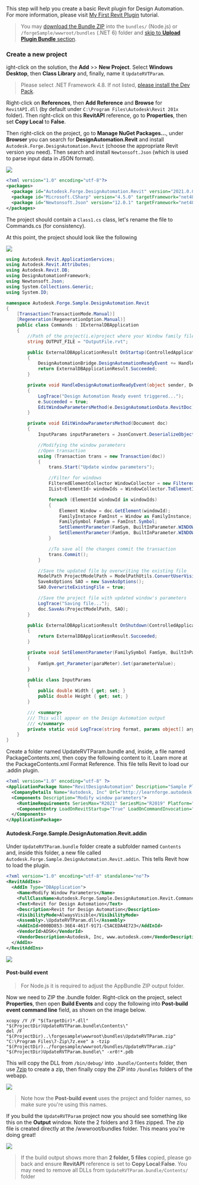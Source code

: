 This step will help you create a basic Revit plugin for Design Automation. For more information, please visit [My First Revit Plugin](https://knowledge.autodesk.com/support/revit-products/learn-explore/caas/simplecontent/content/my-first-revit-plug-overview.html) tutorial.

> You may [download the Bundle ZIP](https://github.com/Autodesk-Forge/learn.forge.designautomation/raw/master/forgesample/wwwroot/bundles/UpdateRVTParam.zip) into the `bundles/` (Node.js) or `/forgeSample/wwwroot/bundles` (.NET 6) folder and [skip to **Upload Plugin Bundle** section](#upload-plugin-bundle).

### Create a new project

ight-click on the solution, the **Add** >> **New Project**. Select **Windows Desktop**, then **Class Library** and, finally, name it `UpdateRVTParam`.

> Please select .NET Framework 4.8. If not listed, [please install the Dev Pack](https://dotnet.microsoft.com/download/dotnet-framework/net48).

Right-click on **References**, then **Add Reference** and **Browse** for `RevitAPI.dll` (by default under `C:\Program Files\Autodesk\Revit 201x` folder). Then right-click on this **RevitAPI** reference, go to **Properties**, then set **Copy Local** to **False**.

Then right-click on the project, go to **Manage NuGet Packages...**, under **Browser** you can search for **DesignAutomation.Revit** and install `Autodesk.Forge.DesignAutomation.Revit` (choose the appropriate Revit version you need). Then search and install `Newtonsoft.Json` (which is used to parse input data in JSON format).

![](../_images/_revit/new_project.gif)

```xml title=package.config
<?xml version="1.0" encoding="utf-8"?>
<packages>
  <package id="Autodesk.Forge.DesignAutomation.Revit" version="2021.0.0" targetFramework="net48" />
  <package id="Microsoft.CSharp" version="4.5.0" targetFramework="net48" />
  <package id="Newtonsoft.Json" version="12.0.1" targetFramework="net48" />
</packages>

```

The project should contain a `Class1.cs` class, let's rename the file to Commands.cs (for consistency).

At this point, the project should look like the following

![](../_images/_revit/project_files.png)

```cs title=Commands.cs
using Autodesk.Revit.ApplicationServices;
using Autodesk.Revit.Attributes;
using Autodesk.Revit.DB;
using DesignAutomationFramework;
using Newtonsoft.Json;
using System.Collections.Generic;
using System.IO;

namespace Autodesk.Forge.Sample.DesignAutomation.Revit
{
    [Transaction(TransactionMode.Manual)]
    [Regeneration(RegenerationOption.Manual)]
    public class Commands : IExternalDBApplication
    {
        //Path of the project(i.e)project where your Window family files are present
        string OUTPUT_FILE = "OutputFile.rvt";

        public ExternalDBApplicationResult OnStartup(ControlledApplication application)
        {
            DesignAutomationBridge.DesignAutomationReadyEvent += HandleDesignAutomationReadyEvent;
            return ExternalDBApplicationResult.Succeeded;
        }

        private void HandleDesignAutomationReadyEvent(object sender, DesignAutomationReadyEventArgs e)
        {
            LogTrace("Design Automation Ready event triggered...");
            e.Succeeded = true;
            EditWindowParametersMethod(e.DesignAutomationData.RevitDoc);
        }

        private void EditWindowParametersMethod(Document doc)
        {
            InputParams inputParameters = JsonConvert.DeserializeObject<InputParams>(File.ReadAllText("params.json"));

            //Modifying the window parameters
            //Open transaction
            using (Transaction trans = new Transaction(doc))
            {
                trans.Start("Update window parameters");

                //Filter for windows
                FilteredElementCollector WindowCollector = new FilteredElementCollector(doc).OfCategory(BuiltInCategory.OST_Windows).WhereElementIsNotElementType();
                IList<ElementId> windowIds = WindowCollector.ToElementIds() as IList<ElementId>;

                foreach (ElementId windowId in windowIds)
                {
                    Element Window = doc.GetElement(windowId);
                    FamilyInstance FamInst = Window as FamilyInstance;
                    FamilySymbol FamSym = FamInst.Symbol;
                    SetElementParameter(FamSym, BuiltInParameter.WINDOW_HEIGHT, inputParameters.Height);
                    SetElementParameter(FamSym, BuiltInParameter.WINDOW_WIDTH, inputParameters.Width);
                }

                //To save all the changes commit the transaction
                trans.Commit();
            }

            //Save the updated file by overwriting the existing file
            ModelPath ProjectModelPath = ModelPathUtils.ConvertUserVisiblePathToModelPath(OUTPUT_FILE);
            SaveAsOptions SAO = new SaveAsOptions();
            SAO.OverwriteExistingFile = true;

            //Save the project file with updated window's parameters
            LogTrace("Saving file...");
            doc.SaveAs(ProjectModelPath, SAO);
        }

        public ExternalDBApplicationResult OnShutdown(ControlledApplication application)
        {
            return ExternalDBApplicationResult.Succeeded;
        }

        private void SetElementParameter(FamilySymbol FamSym, BuiltInParameter paraMeter, double parameterValue)
        {
            FamSym.get_Parameter(paraMeter).Set(parameterValue);
        }

        public class InputParams
        {
            public double Width { get; set; }
            public double Height { get; set; }
        }

        /// <summary>
        /// This will appear on the Design Automation output
        /// </summary>
        private static void LogTrace(string format, params object[] args) { System.Console.WriteLine(format, args); }
    }
}

```

Create a folder named UpdateRVTParam.bundle and, inside, a file named PackageContents.xml, then copy the following content to it. Learn more at the PackageContents.xml Format Reference. This file tells Revit to load our .addin plugin.

```xml title=PackageContents.xml
<?xml version="1.0" encoding="utf-8" ?>
<ApplicationPackage Name="RevitDesignAutomation" Description="Sample Plugin for Revit" Author="learnforge.autodesk.io">
  <CompanyDetails Name="Autodesk, Inc" Url="http://learnforge.autodesk.io" Email="forge.help@autodesk.com"/>
  <Components Description="Modify window parameters">
    <RuntimeRequirements SeriesMax="R2021" SeriesMin="R2019" Platform="Revit" OS="Win64"/>
    <ComponentEntry LoadOnRevitStartup="True" LoadOnCommandInvocation="False" AppDescription="Modify Window Parameters" ModuleName="./Contents/Autodesk.Forge.Sample.DesignAutomation.Revit.addin" Version="1.0.0" AppName="Modify Window Parameters"/>
  </Components>
</ApplicationPackage>

```

#### Autodesk.Forge.Sample.DesignAutomation.Revit.addin

Under `UpdateRVTParam.bundle` folder create a subfolder named `Contents` and, inside this folder, a new file called `Autodesk.Forge.Sample.DesignAutomation.Revit.addin`. This tells Revit how to load the plugin.

```xml
<?xml version="1.0" encoding="utf-8" standalone="no"?>
<RevitAddIns>
  <AddIn Type="DBApplication">
    <Name>Modify Window Parameters</Name>
    <FullClassName>Autodesk.Forge.Sample.DesignAutomation.Revit.Commands</FullClassName>
    <Text>Revit for Design Automation</Text>
    <Description>Revit for Design Automation</Description>
    <VisibilityMode>AlwaysVisible</VisibilityMode>
    <Assembly>.\UpdateRVTParam.dll</Assembly>
    <AddInId>000BD853-36E4-461f-9171-C5ACEDA4E723</AddInId>
    <VendorId>ADSK</VendorId>
    <VendorDescription>Autodesk, Inc, www.autodesk.com</VendorDescription>
  </AddIn>
</RevitAddIns>
```

![](../_images/_revit/bundle_folders.png)

#### Post-build event

> For Node.js it is required to adjust the AppBundle ZIP output folder.

Now we need to ZIP the .bundle folder. Right-click on the project, select **Properties**, then open **Build Events** and copy the following into **Post-build event command line** field, as shown on the image below.

```
xcopy /Y /F "$(TargetDir)*.dll" "$(ProjectDir)UpdateRVTParam.bundle\Contents\"
del /F "$(ProjectDir)..\forgesample\wwwroot\bundles\UpdateRVTParam.zip"
"C:\Program Files\7-Zip\7z.exe" a -tzip "$(ProjectDir)../forgesample/wwwroot/bundles/UpdateRVTParam.zip" "$(ProjectDir)UpdateRVTParam.bundle\" -xr0!*.pdb
```

This will copy the DLL from `/bin/debug/` into `.bundle/Contents` folder, then use [7zip](https://www.7-zip.org/) to create a zip, then finally copy the ZIP into `/bundles` folders of the webapp.

![](../_images/_revit/post_build.png)

> Note how the **Post-build event** uses the project and folder names, so make sure you're using this names.

If you build the `UpdateRVTParam` project now you should see something like this on the **Output** window. Note the 2 folders and 3 files zipped. The zip file is created directly at the /wwwroot/bundles folder. This means you're doing great!

![](../_images/_revit/build_output.png)

> If the build output shows more than **2 folder, 5 files** copied, please go back and ensure **RevitAPI** reference is set to **Copy Local**:**False**. You may need to remove all DLLs from `UpdateRVTParam.bundle/Contents/` folder
